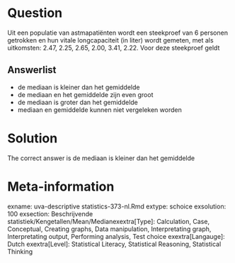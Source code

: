 Question
========

Uit een populatie van astmapatiënten wordt een steekproef van 6 personen getrokken en hun vitale longcapaciteit (in liter) wordt gemeten, met als uitkomsten: 2.47, 2.25, 2.65, 2.00, 3.41, 2.22. Voor deze steekproef geldt 

Answerlist
----------
* de mediaan is kleiner dan het gemiddelde
* de mediaan en het gemiddelde zijn even groot
* de mediaan is groter dan het gemiddelde
* mediaan en gemiddelde kunnen niet vergeleken worden

Solution
========

The correct answer is  de mediaan is kleiner dan het gemiddelde 

Meta-information
================
exname: uva-descriptive statistics-373-nl.Rmd 
extype: schoice 
exsolution: 100 
exsection: Beschrijvende statistiek/Kengetallen/Mean/Medianexextra[Type]: Calculation, Case, Conceptual, Creating graphs, Data manipulation, Interpretating graph, Interpretating output, Performing analysis, Test choice 
exextra[Langauge]: Dutch 
exextra[Level]: Statistical Literacy, Statistical Reasoning, Statistical Thinking 
